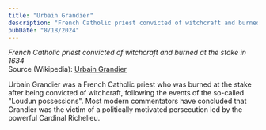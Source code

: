 ```yaml
---
title: "Urbain Grandier"
description: "French Catholic priest convicted of witchcraft and burned at the stake in 1634"
pubDate: "8/18/2024"
---
```


*French Catholic priest convicted of witchcraft and burned at the stake in 1634*  
Source (Wikipedia): [Urbain Grandier][1]

Urbain Grandier was a French Catholic priest who was burned at the stake after being convicted of witchcraft, following the events of the so-called "Loudun possessions". Most modern commentators have concluded that Grandier was the victim of a politically motivated persecution led by the powerful Cardinal Richelieu.

[1]: https://en.wikipedia.org/wiki/Urbain_Grandier
